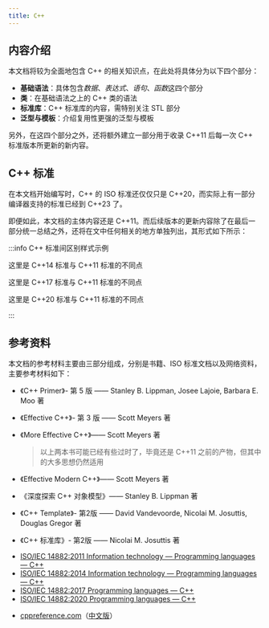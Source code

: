 ```yaml
---
title: C++
---
```


## 内容介绍

本文档将较为全面地包含 C++ 的相关知识点，在此处将具体分为以下四个部分：

- **基础语法**：具体包含*数据*、*表达式*、*语句*、*函数*这四个部分
- **类**：在基础语法之上的 C++ 类的语法
- **标准库**：C++ 标准库的内容，需特别关注 STL 部分
- **泛型与模板**：介绍复用性更强的泛型与模板

另外，在这四个部分之外，还将额外建立一部分用于收录 C++11 后每一次 C++ 标准版本所更新的新内容。



## C++ 标准

在本文档开始编写时，C++ 的 ISO 标准还仅仅只是 C++20，而实际上有一部分编译器支持的标准已经到 C++23 了。

即便如此，本文档的主体内容还是 C++11。而后续版本的更新内容除了在最后一部分统一总结之外，还将在文中任何相关的地方单独列出，其形式如下所示：

:::info C++ 标准间区别样式示例

<Tabs>

<TabItem value="C++ 14" default>

这里是 C++14 标准与 C++11 标准的不同点

</TabItem>

<TabItem value="C++ 17">

这里是 C++17 标准与 C++11 标准的不同点

</TabItem>

<TabItem value="C++ 20">

这里是 C++20 标准与 C++11 标准的不同点

</TabItem>

</Tabs>

:::



## 参考资料

本文档的参考材料主要由三部分组成，分别是书籍、ISO 标准文档以及网络资料，主要参考材料如下：

<Tabs>

<TabItem value="Books" label="书籍" default>

- 《C++ Primer》- 第 5 版 —— Stanley B. Lippman, Josee Lajoie, Barbara E. Moo 著

- 《Effective C++》- 第 3 版 —— Scott Meyers 著

- 《More Effective C++》—— Scott Meyers 著

  > 以上两本书可能已经有些过时了，毕竟还是 C++11 之前的产物，但其中的大多思想仍然适用

- 《Effective Modern C++》—— Scott Meyers 著

- 《深度探索 C++ 对象模型》—— Stanley B. Lippman 著

- 《C++ Template》- 第2版 —— David Vandevoorde, Nicolai M. Josuttis, Douglas Gregor 著

- 《C++ 标准库》- 第2版 —— Nicolai M. Josuttis 著

</TabItem>

<TabItem value="ISO" label="ISO 标准文档">

- [ISO/IEC 14882:2011 Information technology — Programming languages — C++](https://www.iso.org/standard/50372.html)
- [ISO/IEC 14882:2014 Information technology — Programming languages — C++](https://www.iso.org/standard/64029.html)
- [ISO/IEC 14882:2017 Programming languages — C++](https://www.iso.org/standard/68564.html)
- [ISO/IEC 14882:2020 Programming languages — C++](https://www.iso.org/standard/79358.html)

</TabItem>

<TabItem value="Web" label="网站">

- [cppreference.com](https://en.cppreference.com/w/)（[中文版](https://zh.cppreference.com/w/%E9%A6%96%E9%A1%B5)）

</TabItem>

</Tabs>

